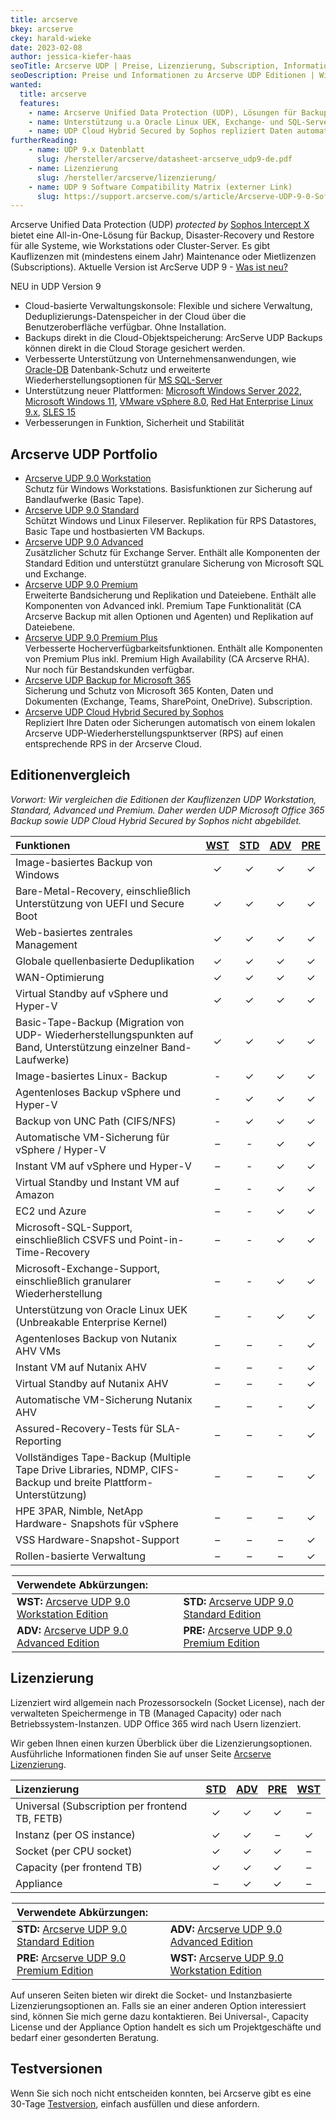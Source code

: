 ```yaml
---
title: arcserve
bkey: arcserve
ckey: harald-wieke
date: 2023-02-08
author: jessica-kiefer-haas
seoTitle: Arcserve UDP | Preise, Lizenzierung, Subscription, Informationen für IT-Einkäufer
seoDescription: Preise und Informationen zu Arcserve UDP Editionen | Wir beraten Sie individuell zu Fragen bei Lizenzierung und Kosten.
wanted:
  title: arcserve
  features:
    - name: Arcserve Unified Data Protection (UDP), Lösungen für Backup, Disaster-Recovery und Restore
    - name: Unterstützung u.a Oracle Linux UEK, Exchange- und SQL-Server
    - name: UDP Cloud Hybrid Secured by Sophos repliziert Daten automatisch in die Arcserve Cloud
furtherReading:
    - name: UDP 9.x Datenblatt
      slug: /hersteller/arcserve/datasheet-arcserve_udp9-de.pdf
    - name: Lizenzierung
      slug: /hersteller/arcserve/lizenzierung/
    - name: UDP 9 Software Compatibility Matrix (externer Link)
      slug: https://support.arcserve.com/s/article/Arcserve-UDP-9-0-Software-Compatibility-Matrix?language=en_US
---
```




<Intro>

Arcserve Unified Data Protection (UDP) *protected by* [Sophos Intercept X](/hersteller/sophos/intercept-x-for-server/) bietet eine All-in-One-Lösung für Backup, Disaster-Recovery und Restore für alle Systeme, wie Workstations oder Cluster-Server.
Es gibt Kauflizenzen mit (mindestens einem Jahr) Maintenance oder Mietlizenzen (Subscriptions).
Aktuelle Version ist ArcServe UDP 9 - [Was ist neu?](/hersteller/arcserve/whatsnew_arcserve_udp9-de.pdf)



</Intro>

<TOC />

<Info>

<ArrowList>

NEU in UDP Version 9

- Cloud-basierte Verwaltungskonsole: Flexible und sichere Verwaltung, Deduplizierungs-Datenspeicher in der Cloud über die Benutzeroberfläche verfügbar. Ohne Installation.
- Backups direkt in die Cloud-Objektspeicherung: ArcServe UDP Backups können direkt in die Cloud Storage gesichert werden.
- Verbesserte Unterstützung von Unternehmensanwendungen, wie [Oracle-DB](/hersteller/oracle/) Datenbank-Schutz und erweiterte Wiederherstellungsoptionen für [MS SQL-Server](/hersteller/microsoft/sql-server/)
- Unterstützung neuer Plattformen: [Microsoft Windows Server 2022](/hersteller/microsoft/windows-server/), [Microsoft Windows 11](/hersteller/microsoft/windows/), [VMware vSphere 8.0](/hersteller/vmware/vsphere/), [Red Hat Enterprise Linux 9.x](/hersteller/red-hat/enterprise-linux-server/), [SLES 15](/hersteller/suse/linux-enterprise-server/)
- Verbesserungen in Funktion, Sicherheit und Stabilität


</ArrowList>

</Info>

## Arcserve UDP Portfolio

<ArrowList>

- [Arcserve UDP 9.0 Workstation](/hersteller/arcserve/udp-workstation/) <br />
  Schutz für Windows Workstations. Basisfunktionen zur Sicherung auf Bandlaufwerke (Basic Tape).
- [Arcserve UDP 9.0 Standard](/hersteller/arcserve/udp-standard/) <br />
  Schützt Windows und Linux Fileserver. Replikation für RPS Datastores, Basic Tape und hostbasierten VM Backups.
- [Arcserve UDP 9.0 Advanced](/hersteller/arcserve/udp-advanced/) <br />
  Zusätzlicher Schutz für Exchange Server. Enthält alle Komponenten der Standard Edition und unterstützt granulare Sicherung von Microsoft SQL und Exchange.
- [Arcserve UDP 9.0 Premium](/hersteller/arcserve/udp-premium/) <br />
  Erweiterte Bandsicherung und Replikation und Dateiebene. Enthält alle Komponenten von Advanced inkl. Premium Tape Funktionalität (CA Arcserve Backup mit allen Optionen und Agenten) und Replikation auf Dateiebene.
- [Arcserve UDP 9.0 Premium Plus](/hersteller/arcserve/udp-premium-plus/) <br />
  Verbesserte Hocherverfügbarkeitsfunktionen. Enthält alle Komponenten von Premium Plus inkl. Premium High Availability (CA Arcserve RHA). Nur noch für Bestandskunden verfügbar.
- [Arcserve UDP Backup for Microsoft 365](/hersteller/arcserve/udp-microsoft-office-365-backup/) <br />
  Sicherung und Schutz von Microsoft 365 Konten, Daten und Dokumenten (Exchange, Teams, SharePoint, OneDrive). Subscription.
- [Arcserve UDP Cloud Hybrid Secured by Sophos](/hersteller/arcserve/udp-cloud-hybrid-secured-by-sophos/) <br />
  Repliziert Ihre Daten oder Sicherungen automatisch von einem lokalen Arcserve UDP-Wiederherstellungspunktserver (RPS) auf einen entsprechende RPS in der Arcserve Cloud.

</ArrowList>

## Editionenvergleich

_Vorwort: Wir vergleichen die Editionen der Kauflizenzen UDP Workstation, Standard, Advanced und Premium. Daher werden UDP Microsoft Office 365 Backup sowie UDP Cloud Hybrid Secured by Sophos nicht abgebildet._


|Funktionen|[WST](/hersteller/arcserve/udp-workstation/)|[STD](/hersteller/arcserve/udp-standard/)|[ADV](/hersteller/arcserve/udp-advanced/)|[PRE](/hersteller/arcserve/udp-premium/)|
|:---|:---:|:---:|:---:|:---:|
|Image-basiertes Backup von Windows|✓|✓|✓|✓|
|Bare-Metal-Recovery, einschließlich Unterstützung von UEFI und Secure Boot|✓|✓|✓|✓|
|Web-basiertes zentrales Management|✓|✓|✓|✓|
|Globale quellenbasierte Deduplikation|✓|✓|✓|✓|
|WAN-Optimierung|✓|✓|✓|✓|
|Virtual Standby auf vSphere und Hyper-V|✓|✓|✓|✓|
|Basic-Tape-Backup (Migration von UDP- Wiederherstellungspunkten auf Band, Unterstützung einzelner Band-Laufwerke)|✓|✓|✓|✓|
|Image-basiertes Linux- Backup|-|✓|✓|✓|
|Agentenloses Backup  vSphere und Hyper-V|-|✓|✓|✓|
|Backup von UNC Path (CIFS/NFS)|-|✓|✓|✓|
|Automatische VM-Sicherung für vSphere / Hyper-V|–|-|✓|✓|
|Instant VM auf vSphere und Hyper-V|–|-|✓|✓|
|Virtual Standby und Instant VM auf Amazon|–|-|✓|✓|
|EC2 und Azure|–|-|✓|✓|
|Microsoft-SQL-Support, einschließlich CSVFS und Point-in-Time-Recovery|–|-|✓|✓|
|Microsoft-Exchange-Support, einschließlich granularer Wiederherstellung|–|-|✓|✓|
|Unterstützung von Oracle Linux UEK (Unbreakable Enterprise Kernel)|–|-|✓|✓|
|Agentenloses Backup von Nutanix AHV VMs|–|–|-|✓|
|Instant VM auf Nutanix AHV|–|–|-|✓|
|Virtual Standby auf Nutanix AHV|–|–|-|✓|
|Automatische VM-Sicherung Nutanix AHV|–|–|-|✓|
|Assured-Recovery-Tests für SLA-Reporting|–|–|-|✓|
|Vollständiges Tape-Backup (Multiple Tape Drive Libraries, NDMP, CIFS-Backup und breite Plattform-Unterstützung)|–|–|–|✓|
|HPE 3PAR, Nimble, NetApp Hardware- Snapshots für vSphere|–|–|–|✓|
|VSS Hardware-Snapshot-Support|–|–|–|✓|
|Rollen-basierte Verwaltung|–|–|–|✓|



<Legend>


|Verwendete Abkürzungen:||
|:---|:---|
|**WST:** [Arcserve UDP 9.0 Workstation Edition](/hersteller/arcserve/udp-workstation/)|**STD:** [Arcserve UDP 9.0 Standard Edition](/hersteller/arcserve/udp-standard/)|
|**ADV:** [Arcserve UDP 9.0 Advanced Edition](/hersteller/arcserve/udp-advanced/)|**PRE:** [Arcserve UDP 9.0 Premium Edition](/hersteller/arcserve/udp-premium/)|

</Legend>

## Lizenzierung

Lizenziert wird allgemein nach Prozessorsockeln (Socket License), nach der verwalteten Speichermenge in TB (Managed Capacity) oder nach Betriebssystem-Instanzen. UDP Office 365 wird nach Usern lizenziert.

Wir geben Ihnen einen kurzen Überblick über die Lizenzierungsoptionen. Ausführliche Informationen finden Sie auf unser Seite [Arcserve Lizenzierung](/hersteller/arcserve/lizenzierung/).


|Lizenzierung|[STD](/hersteller/arcserve/udp-standard/)|[ADV](/hersteller/arcserve/udp-advanced/)|[PRE](/hersteller/arcserve/udp-premium/)|[WST](/hersteller/arcserve/udp-workstation/)|
|:---|:---:|:---:|:---:|:---:|
|Universal (Subscription per frontend TB, FETB)|✓|✓|✓|–|
|Instanz (per OS instance)|✓|✓|–|✓|
|Socket (per CPU socket)|✓|✓|✓|–|
|Capacity (per frontend TB)|✓|✓|✓|–|
|Appliance|–|✓|✓|–|

<Legend>

|Verwendete Abkürzungen:||
|:---|:---|
|**STD:** [Arcserve UDP 9.0 Standard Edition](/hersteller/arcserve/udp-standard/)|**ADV:** [Arcserve UDP 9.0 Advanced Edition](/hersteller/arcserve/udp-advanced/)|
|**PRE:** [Arcserve UDP 9.0 Premium Edition](/hersteller/arcserve/udp-premium/)|**WST:** [Arcserve UDP 9.0 Workstation Edition](/hersteller/arcserve/udp-workstation/)|

</Legend>


<Info>

Auf unseren Seiten bieten wir direkt die Socket- und Instanzbasierte Lizenzierungsoptionen an. Falls sie an einer anderen Option interessiert sind, können Sie mich gerne dazu kontaktieren. Bei Universal-, Capacity License und der Appliance Option handelt es sich um Projektgeschäfte und bedarf einer gesonderten Beratung.

</Info>


## Testversionen

Wenn Sie sich noch nicht entscheiden konnten, bei Arcserve gibt es eine 30-Tage [Testversion](https://www.arcserve.com/de/free-backup-software-trial), einfach ausfüllen und diese anfordern.
